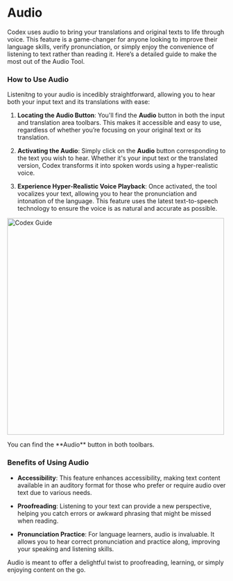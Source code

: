 # Audio

Codex uses audio to bring your translations and original texts to life through voice. This feature is a game-changer for anyone looking to improve their language skills, verify pronunciation, or simply enjoy the convenience of listening to text rather than reading it. Here’s a detailed guide to make the most out of the Audio Tool.

### How to Use Audio

Listenitng to your audio is incedibly straightforward, allowing you to hear both your input text and its translations with ease:

1. **Locating the Audio Button**: You'll find the **Audio** button in both the input and translation area toolbars. This makes it accessible and easy to use, regardless of whether you’re focusing on your original text or its translation.

1. **Activating the Audio**: Simply click on the **Audio** button corresponding to the text you wish to hear. Whether it's your input text or the translated version, Codex transforms it into spoken words using a hyper-realistic voice.

1. **Experience Hyper-Realistic Voice Playback**: Once activated, the tool vocalizes your text, allowing you to hear the pronunciation and intonation of the language. This feature uses the latest text-to-speech technology to ensure the voice is as natural and accurate as possible.

<div style={{ display: 'flex', flexDirection: 'column', alignItems: 'center', textAlign: 'center', marginTop: '30px' }}>
    <img src="../audio.png" alt="Codex Guide" width="500" style={{ borderRadius: '10px', marginBottom: '20px' }}/>
    <p style={{ fontStyle: 'italic' }}>You can find the **Audio** button in both toolbars.</p>
</div>

### Benefits of Using Audio

- **Accessibility**: This feature enhances accessibility, making text content available in an auditory format for those who prefer or require audio over text due to various needs.

- **Proofreading**: Listening to your text can provide a new perspective, helping you catch errors or awkward phrasing that might be missed when reading.

- **Pronunciation Practice**: For language learners, audio is invaluable. It allows you to hear correct pronunciation and practice along, improving your speaking and listening skills.

Audio is meant to offer a delightful twist to proofreading, learning, or simply enjoying content on the go.